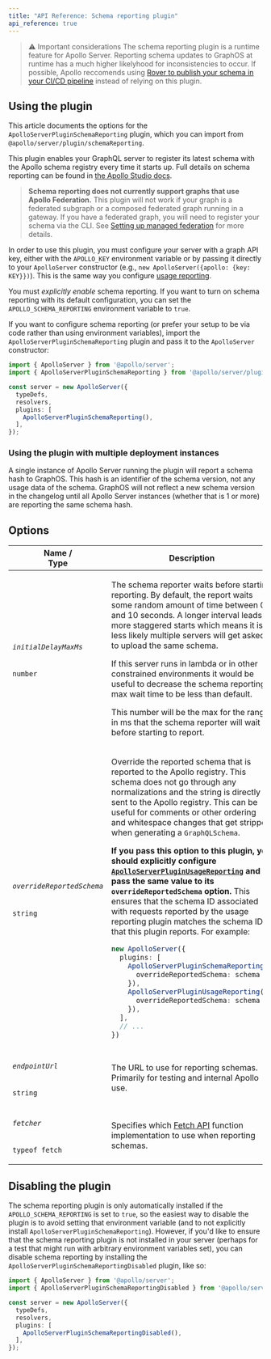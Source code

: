 ```yaml
---
title: "API Reference: Schema reporting plugin"
api_reference: true
---
```


> ⚠️ Important considerations
> The schema reporting plugin is a runtime feature for Apollo Server. Reporting schema updates to GraphOS at runtime has a much higher likelyhood for inconsistencies to occur. If possible, Apollo reccomends using [Rover to publish your schema in your CI/CD pipeline](https://www.apollographql.com/docs/graphos/schema/cli-registration) instead of relying on this plugin.

## Using the plugin

This article documents the options for the `ApolloServerPluginSchemaReporting` plugin, which you can import from `@apollo/server/plugin/schemaReporting`.

This plugin enables your GraphQL server to register its latest schema with the Apollo schema registry every time it starts up. Full details on schema reporting can be found in [the Apollo Studio docs](/studio/schema/schema-reporting/).

> **Schema reporting does not currently support graphs that use Apollo Federation.** This plugin will not work if your graph is a federated subgraph or a composed federated graph running in a gateway. If you have a federated graph, you will need to register your schema via the CLI. See [Setting up managed federation](/federation/managed-federation/setup/) for more details.

In order to use this plugin, you must configure your server with a graph API key, either with the `APOLLO_KEY` environment variable or by passing it directly to your `ApolloServer` constructor (e.g., `new ApolloServer({apollo: {key: KEY}})`). This is the same way you configure [usage reporting](./usage-reporting).

You must *explicitly enable* schema reporting. If you want to turn on schema reporting with its default configuration, you can set the `APOLLO_SCHEMA_REPORTING` environment variable to `true`.

If you want to configure schema reporting (or prefer your setup to be via code rather than using environment variables), import the `ApolloServerPluginSchemaReporting` plugin and pass it to the `ApolloServer` constructor:

<MultiCodeBlock>

```ts
import { ApolloServer } from '@apollo/server';
import { ApolloServerPluginSchemaReporting } from '@apollo/server/plugin/schemaReporting';

const server = new ApolloServer({
  typeDefs,
  resolvers,
  plugins: [
    ApolloServerPluginSchemaReporting(),
  ],
});
```

</MultiCodeBlock>

### Using the plugin with multiple deployment instances
A single instance of Apollo Server running the plugin will report a schema hash to GraphOS. This hash is an identifier of the schema version, not any usage data of the schema. GraphOS will not reflect a new schema version in the changelog until all Apollo Server instances (whether that is 1 or more) are reporting the same schema hash.

## Options

<table class="field-table">
  <thead>
    <tr>
      <th>Name /<br/>Type</th>
      <th>Description</th>
    </tr>
  </thead>

<tbody>

<tr>
<td>


###### `initialDelayMaxMs`

`number`
</td>
<td>

The schema reporter waits before starting reporting. By default, the report waits some random amount of time between 0 and 10 seconds. A longer interval leads to more staggered starts which means it is less likely multiple servers will get asked to upload the same schema.

If this server runs in lambda or in other constrained environments it would be useful to decrease the schema reporting max wait time to be less than default.

This number will be the max for the range in ms that the schema reporter will wait before starting to report.
</td>
</tr>

<tr>
<td>

###### `overrideReportedSchema`

`string`
</td>
<td>

Override the reported schema that is reported to the Apollo registry. This schema does not go through any normalizations and the string is directly sent to the Apollo registry. This can be useful for comments or other ordering and whitespace changes that get stripped when generating a `GraphQLSchema`.

**If you pass this option to this plugin, you should explicitly configure [`ApolloServerPluginUsageReporting`](./usage-reporting/#overridereportedschema) and pass the same value to its `overrideReportedSchema` option.** This ensures that the schema ID associated with requests reported by the usage reporting plugin matches the schema ID that this plugin reports. For example:

```ts
new ApolloServer({
  plugins: [
    ApolloServerPluginSchemaReporting({
      overrideReportedSchema: schema
    }),
    ApolloServerPluginUsageReporting({
      overrideReportedSchema: schema
    }),
  ],
  // ...
})
```

</td>
</tr>

<tr>
<td>

###### `endpointUrl`

`string`
</td>
<td>

The URL to use for reporting schemas. Primarily for testing and internal Apollo use.
</td>
</tr>

<tr>
<td>

###### `fetcher`

`typeof fetch`
</td>
<td>

Specifies which [Fetch API](https://developer.mozilla.org/en-US/docs/Web/API/Fetch_API) function implementation to use when reporting schemas.
</td>
</tr>

</tbody>
</table>

## Disabling the plugin

The schema reporting plugin is only automatically installed if the `APOLLO_SCHEMA_REPORTING` is set to `true`, so the easiest way to disable the plugin is to avoid setting that environment variable (and to not explicitly install `ApolloServerPluginSchemaReporting`). However, if you'd like to ensure that the schema reporting plugin is not installed in your server (perhaps for a test that might run with arbitrary environment variables set), you can disable schema reporting by installing the `ApolloServerPluginSchemaReportingDisabled` plugin, like so:

<MultiCodeBlock>

```ts
import { ApolloServer } from '@apollo/server';
import { ApolloServerPluginSchemaReportingDisabled } from '@apollo/server/plugin/disabled';

const server = new ApolloServer({
  typeDefs,
  resolvers,
  plugins: [
    ApolloServerPluginSchemaReportingDisabled(),
  ],
});
```

</MultiCodeBlock>

